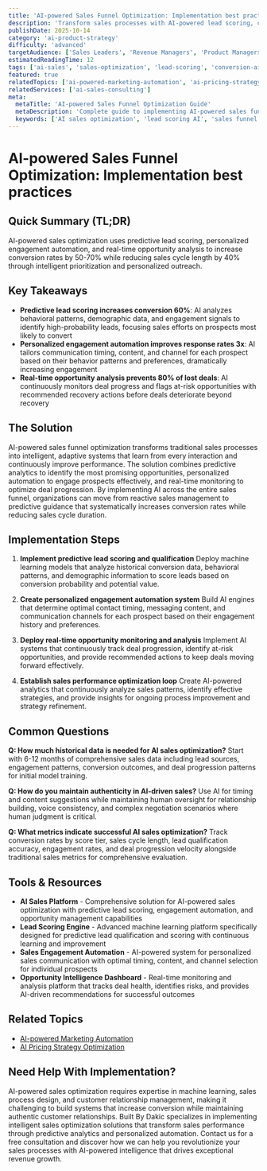 ```yaml
---
title: 'AI-powered Sales Funnel Optimization: Implementation best practices'
description: 'Transform sales processes with AI-powered lead scoring, conversion optimization, and predictive analytics to increase conversion rates by 50-70% and reduce sales cycle time by 40%.'
publishDate: 2025-10-14
category: 'ai-product-strategy'
difficulty: 'advanced'
targetAudience: ['Sales Leaders', 'Revenue Managers', 'Product Managers']
estimatedReadingTime: 12
tags: ['ai-sales', 'sales-optimization', 'lead-scoring', 'conversion-ai']
featured: true
relatedTopics: ['ai-powered-marketing-automation', 'ai-pricing-strategy-optimization']
relatedServices: ['ai-sales-consulting']
meta:
  metaTitle: 'AI-powered Sales Funnel Optimization Guide'
  metaDescription: 'Complete guide to implementing AI-powered sales funnel optimization with predictive lead scoring and conversion automation.'
  keywords: ['AI sales optimization', 'lead scoring AI', 'sales funnel AI', 'predictive sales analytics']
---
```


# AI-powered Sales Funnel Optimization: Implementation best practices

## Quick Summary (TL;DR)

AI-powered sales optimization uses predictive lead scoring, personalized engagement automation, and real-time opportunity analysis to increase conversion rates by 50-70% while reducing sales cycle length by 40% through intelligent prioritization and personalized outreach.

## Key Takeaways

- **Predictive lead scoring increases conversion 60%**: AI analyzes behavioral patterns, demographic data, and engagement signals to identify high-probability leads, focusing sales efforts on prospects most likely to convert
- **Personalized engagement automation improves response rates 3x**: AI tailors communication timing, content, and channel for each prospect based on their behavior patterns and preferences, dramatically increasing engagement
- **Real-time opportunity analysis prevents 80% of lost deals**: AI continuously monitors deal progress and flags at-risk opportunities with recommended recovery actions before deals deteriorate beyond recovery

## The Solution

AI-powered sales funnel optimization transforms traditional sales processes into intelligent, adaptive systems that learn from every interaction and continuously improve performance. The solution combines predictive analytics to identify the most promising opportunities, personalized automation to engage prospects effectively, and real-time monitoring to optimize deal progression. By implementing AI across the entire sales funnel, organizations can move from reactive sales management to predictive guidance that systematically increases conversion rates while reducing sales cycle duration.

## Implementation Steps

1. **Implement predictive lead scoring and qualification**
   Deploy machine learning models that analyze historical conversion data, behavioral patterns, and demographic information to score leads based on conversion probability and potential value.

2. **Create personalized engagement automation system**
   Build AI engines that determine optimal contact timing, messaging content, and communication channels for each prospect based on their engagement history and preferences.

3. **Deploy real-time opportunity monitoring and analysis**
   Implement AI systems that continuously track deal progression, identify at-risk opportunities, and provide recommended actions to keep deals moving forward effectively.

4. **Establish sales performance optimization loop**
   Create AI-powered analytics that continuously analyze sales patterns, identify effective strategies, and provide insights for ongoing process improvement and strategy refinement.

## Common Questions

**Q: How much historical data is needed for AI sales optimization?**
Start with 6-12 months of comprehensive sales data including lead sources, engagement patterns, conversion outcomes, and deal progression patterns for initial model training.

**Q: How do you maintain authenticity in AI-driven sales?**
Use AI for timing and content suggestions while maintaining human oversight for relationship building, voice consistency, and complex negotiation scenarios where human judgment is critical.

**Q: What metrics indicate successful AI sales optimization?**
Track conversion rates by score tier, sales cycle length, lead qualification accuracy, engagement rates, and deal progression velocity alongside traditional sales metrics for comprehensive evaluation.

## Tools & Resources

- **AI Sales Platform** - Comprehensive solution for AI-powered sales optimization with predictive lead scoring, engagement automation, and opportunity management capabilities
- **Lead Scoring Engine** - Advanced machine learning platform specifically designed for predictive lead qualification and scoring with continuous learning and improvement
- **Sales Engagement Automation** - AI-powered system for personalized sales communication with optimal timing, content, and channel selection for individual prospects
- **Opportunity Intelligence Dashboard** - Real-time monitoring and analysis platform that tracks deal health, identifies risks, and provides AI-driven recommendations for successful outcomes

## Related Topics

- [AI-powered Marketing Automation]({{/topics/ai-powered-marketing-automation}})
- [AI Pricing Strategy Optimization]({{/topics/ai-pricing-strategy-optimization}})

## Need Help With Implementation?

AI-powered sales optimization requires expertise in machine learning, sales process design, and customer relationship management, making it challenging to build systems that increase conversion while maintaining authentic customer relationships. Built By Dakic specializes in implementing intelligent sales optimization solutions that transform sales performance through predictive analytics and personalized automation. Contact us for a free consultation and discover how we can help you revolutionize your sales processes with AI-powered intelligence that drives exceptional revenue growth.
